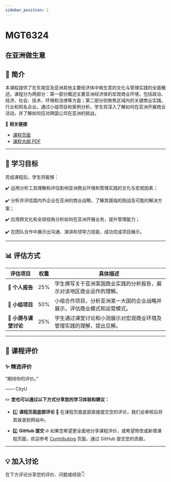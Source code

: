 ```yaml
---
sidebar_position: 1
---
```


# MGT6324
## 在亚洲做生意

## **📘 简介**
本课程提供了在东南亚及亚洲其他主要经济体中做生意的文化与管理实践的全面概述。课程分为两部分：第一部分概述主要亚洲经济体的宏观商业环境，包括政治、经济、社会、技术、环境和法律等方面；第二部分则聚焦区域内的关键商业实践、行业和知名企业。通过小组项目和案例分析，学生将深入了解如何在亚洲开展商业活动，并了解如何应对跨国公司在亚洲的挑战。

🔗 **相关链接**
- [课程页面](https://www.cityu.edu.hk/catalogue/pg/202425/course/MGT6324.htm)
- [课程大纲 PDF](https://www.cityu.edu.hk/catalogue/pg/202425/course/MGT6324.pdf)

---

## **🎯 学习目标**

完成课程后，学生将能够：

✔️ 运用分析工具理解和评估影响亚洲商业环境和管理实践的文化与宏观因素；

✔️ 分析并评估国内外企业在亚洲的商业战略，了解其面临的挑战及可能的解决方案；

✔️ 应用跨文化和全球视角分析如何在亚洲开展业务，提升管理能力；

✔️ 在团队合作中展示出沟通、演讲和领导力技能，成功完成项目展示。

---

## **📊 评估方式**

| **评估项目**           | **权重** | **具体描述**                                                                                       |
|-----------------------|---------|---------------------------------------------------------------------------------------------------|
| **📄 个人报告**        | 25%     | 学生撰写关于亚洲某国商业实践的分析报告，展示对该地区商业运作的理解。                              |
| **📄 小组项目**        | 50%     | 小组合作项目，分析亚洲某一大国的企业战略并展示，评估商业模式和运营模式。                        |
| **📄 小测与课堂讨论**   | 25%     | 学生通过课堂讨论和小测展示对宏观商业环境及管理实践的理解，提出见解。                             |

---

## **💬 课程评价**

### ✨ **精选评价**
<div className={commentStyles.commentBox}>
    <p className={commentStyles.commentText}>
        “期待你的评价。”
    </p>
    <p className={commentStyles.commentAuthor}>—— CityU</p>
</div>

✏️ **您也可以通过以下方式分享您的学习体验和建议：**

- 1️⃣ **课程页面底部评论**
💬 在课程页面底部直接提交您的评论，我们会审核后将其收录到网站中。

- 2️⃣ **GitHub 提交**
🌐 如果您希望更全面地分享课程评价，或希望修改或新增课程页面，欢迎参考 [Contributing](https://penjc.github.io/cityU-navigator/contributing) 页面，通过 GitHub 提交您的贡献。


---

## **💡 加入讨论**

在下方评论分享您的评价、问题或经验👇
<Utterances />